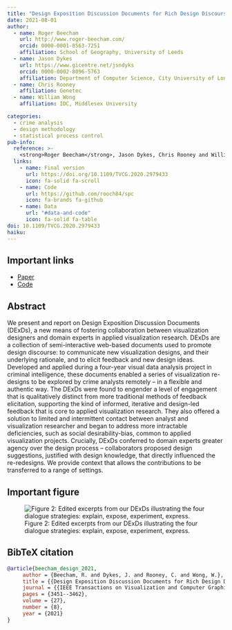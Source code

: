 ```yaml
---
title: "Design Exposition Discussion Documents for Rich Design Discourse in Applied Visualization"
date: 2021-08-01
author:
  - name: Roger Beecham
    url: http://www.roger-beecham.com/
    orcid: 0000-0001-8563-7251
    affiliation: School of Geography, University of Leeds
  - name: Jason Dykes
    url: https://www.gicentre.net/jsndyks
    orcid: 0000-0002-8096-5763
    affiliation: Department of Computer Science, City University of London
  - name: Chris Rooney
    affiliation: Genetec
  - name: William Wong
    affiliation: IDC, Middlesex University

categories: 
  - crime analysis
  - design methodology
  - statistical process control
pub-info:
  reference: >-
    <strong>Roger Beecham</strong>, Jason Dykes, Chris Rooney and William Wong (2021) “Design Exposition Discussion Documents for Rich Design Discourse in Applied Visualization”, <em>IEEE Transactions on Visualization \& Computer Graphics</em>, doi: <a href="https://doi.org/10.1109/TVCG.2020.2979433"><code>10.1109/TVCG.2020.2979433</code></a>
  links:
    - name: Final version
      url: https://doi.org/10.1109/TVCG.2020.2979433
      icon: fa-solid fa-scroll
    - name: Code
      url: https://github.com/rooch84/spc
      icon: fa-brands fa-github
    - name: Data
      url: "#data-and-code"
      icon: fa-solid fa-table
doi: 10.1109/TVCG.2020.2979433
haiku:
---
```

## Important links

- [Paper](https://doi.org/10.1109/TVCG.2020.2979433)
- [Code](https://github.com/rooch84/spc)


## Abstract

We present and report on Design Exposition Discussion Documents (DExDs), a new means of fostering collaboration between visualization designers and domain experts in applied visualization research. DExDs are a collection of semi-interactive web-based documents used to promote design discourse: to communicate new visualization designs, and their underlying rationale, and to elicit feedback and new design ideas. Developed and applied during a four-year visual data analysis project in criminal intelligence, these documents enabled a series of visualization re-designs to be explored by crime analysts remotely – in a flexible and authentic way. The DExDs were found to engender a level of engagement that is qualitatively distinct from more traditional methods of feedback elicitation, supporting the kind of informed, iterative and design-led feedback that is core to applied visualization research. They also offered a solution to limited and intermittent contact between analyst and visualization researcher and began to address more intractable deficiencies, such as social desirability-bias, common to applied visualization projects. Crucially, DExDs conferred to domain experts greater agency over the design process – collaborators proposed design suggestions, justified with design knowledge, that directly influenced the re-redesigns. We provide context that allows the contributions to be transferred to a range of settings.


## Important figure


![Figure 2: Edited excerpts from our DExDs illustrating the four dialogue strategies: explain, expose, experiment, express.](featured.png)


## BibTeX citation

```bibtex
@article{beecham_design_2021,
	 author = {Beecham, R. and Dykes, J. and Rooney, C. and Wong, W.},
	 title = {{Design Exposition Discussion Documents for Rich Design Discourse in Applied Visualization}},
	 journal = {{IEEE Transactions on Visualization and Computer Graphics}},
	 pages = {3451--3462},
	 volume = {27},
	 number = {8},
	 year = {2021}
}
```







